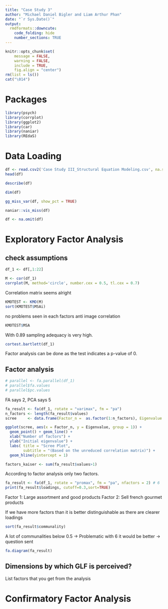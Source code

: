 ```yaml
---
title: "Case Study 3"
author: "Michael Daniel Bigler and Liam Arthur Phan"
date: "`r Sys.Date()`"
output:
  rmdformats::downcute:
    code_folding: hide
    number_sections: TRUE
---
```


```r
knitr::opts_chunk$set(
	message = FALSE,
	warning = FALSE,
	include = TRUE,
	fig.align = "center")
rm(list = ls())
cat("\014")
```

# Packages {.unnumbered}

```r
library(psych)
library(corrplot)
library(ggplot2)
library(car)
library(naniar)
library(REdaS)
```

# Data Loading

```r
df <- read.csv2('Case Study III_Structural Equation Modeling.csv', na.strings = '999', sep = ',')
head(df)
```

```r
describe(df)
```

```r
dim(df)
```

```r
gg_miss_var(df, show_pct = TRUE)
```

```r
naniar::vis_miss(df)
```

```r
df <- na.omit(df)
```

# Exploratory Factor Analysis

## check assumptions

```r
df_1 <- df[,1:22]
```

```r
M <- cor(df_1)
corrplot(M, method='circle', number.cex = 0.5, tl.cex = 0.7)
```

Correlation matrix seems alright

```r
KMOTEST <- KMO(M)
sort(KMOTEST$MSAi)
```
no problems seen in each factors anti image correlation

```r
KMOTEST$MSA
```

With 0.89 sampling adequacy is very high. 

```r
cortest.bartlett(df_1)
```

Factor analysis can be done as the test indicates a p-value of 0.

## Factor analysis

```r
# parallel <- fa.parallel(df_1)
# parallel$fa.values
# parallel$pc.values
```

FA says 2, PCA says 5

```r
fa_result <- fa(df_1, rotate = "varimax", fm = "pa")
n_factors <- length(fa_result$values)
scree     <- data.frame(Factor_n =  as.factor(1:n_factors), Eigenvalue = fa_result$values)

ggplot(scree, aes(x = Factor_n, y = Eigenvalue, group = 1)) +
  geom_point() + geom_line() +
  xlab("Number of factors") +
  ylab("Initial eigenvalue") +
  labs( title = "Scree Plot",
        subtitle = "(Based on the unreduced correlation matrix)") +
  geom_hline(yintercept = 1)

factors_kaiser <- sum(fa_result$values>1)
```

According to factor analysis only two factors.

```r
fa_result <- fa(df_1, rotate = "promax", fm = "pa", nfactors = 2) # 6
print(fa_result$loadings, cutoff=0.3,sort=TRUE)
```
Factor 1: Large assortment and good products
Factor 2: Sell french gourmet products

If we have more factors than it is better distinguishable as there are clearer loadings

```r
sort(fa_result$communality)
```

A lot of communalities below 0.5 -> Problematic
with 6 it would be better -> question sent

```r
fa.diagram(fa_result)
```

## Dimensions by which GLF is perceived? 

List factors that you get from the analysis

# Confirmatory Factor Analysis


